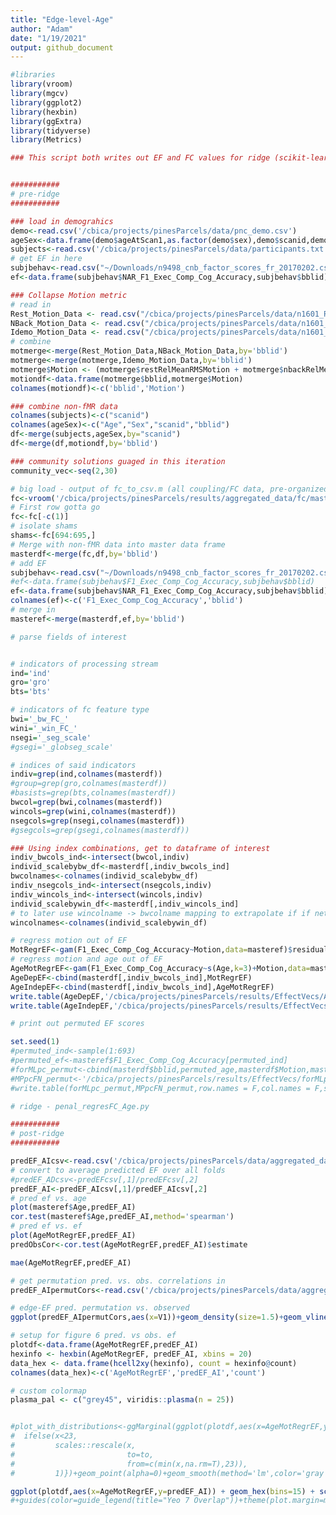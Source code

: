 ```yaml
---
title: "Edge-level-Age"
author: "Adam"
date: "1/19/2021"
output: github_document
---
```


```r
#libraries
library(vroom)
library(mgcv)
library(ggplot2)
library(hexbin)
library(ggExtra)
library(tidyverse)
library(Metrics)
```

```r
### This script both writes out EF and FC values for ridge (scikit-learn), and reads the resulting predictions back in for visualization


###########
# pre-ridge
###########
```

```r
### load in demograhics
demo<-read.csv('/cbica/projects/pinesParcels/data/pnc_demo.csv')
ageSex<-data.frame(demo$ageAtScan1,as.factor(demo$sex),demo$scanid,demo$bblid)
subjects<-read.csv('/cbica/projects/pinesParcels/data/participants.txt',header = F)
# get EF in here
subjbehav<-read.csv("~/Downloads/n9498_cnb_factor_scores_fr_20170202.csv")
ef<-data.frame(subjbehav$NAR_F1_Exec_Comp_Cog_Accuracy,subjbehav$bblid)

### Collapse Motion metric 
# read in
Rest_Motion_Data <- read.csv("/cbica/projects/pinesParcels/data/n1601_RestQAData_20170714.csv")
NBack_Motion_Data <- read.csv("/cbica/projects/pinesParcels/data/n1601_NBACKQAData_20181001.csv")
Idemo_Motion_Data <- read.csv("/cbica/projects/pinesParcels/data/n1601_idemo_FinalQA_092817.csv")
# combine
motmerge<-merge(Rest_Motion_Data,NBack_Motion_Data,by='bblid')
motmerge<-merge(motmerge,Idemo_Motion_Data,by='bblid')
motmerge$Motion <- (motmerge$restRelMeanRMSMotion + motmerge$nbackRelMeanRMSMotion + motmerge$idemoRelMeanRMSMotion)/3;
motiondf<-data.frame(motmerge$bblid,motmerge$Motion)
colnames(motiondf)<-c('bblid','Motion')

### combine non-fMR data
colnames(subjects)<-c("scanid")
colnames(ageSex)<-c("Age","Sex","scanid","bblid")
df<-merge(subjects,ageSex,by="scanid")
df<-merge(df,motiondf,by='bblid')

### community solutions guaged in this iteration
community_vec<-seq(2,30)

# big load - output of fc_to_csv.m (all coupling/FC data, pre-organized)
fc<-vroom('/cbica/projects/pinesParcels/results/aggregated_data/fc/master_fcfeats_rounded.csv')
# First row gotta go
fc<-fc[-c(1)]
# isolate shams
shams<-fc[694:695,]
# Merge with non-fMR data into master data frame
masterdf<-merge(fc,df,by='bblid')
# add EF
subjbehav<-read.csv("~/Downloads/n9498_cnb_factor_scores_fr_20170202.csv")
#ef<-data.frame(subjbehav$F1_Exec_Comp_Cog_Accuracy,subjbehav$bblid)
ef<-data.frame(subjbehav$NAR_F1_Exec_Comp_Cog_Accuracy,subjbehav$bblid)
colnames(ef)<-c('F1_Exec_Comp_Cog_Accuracy','bblid')
# merge in
masteref<-merge(masterdf,ef,by='bblid')

```

```r
# parse fields of interest 


# indicators of processing stream
ind='ind'
gro='gro'
bts='bts'

# indicators of fc feature type
bwi='_bw_FC_'
wini='_win_FC_'
nsegi='_seg_scale'
#gsegi='_globseg_scale'

# indices of said indicators
indiv=grep(ind,colnames(masterdf))
#group=grep(gro,colnames(masterdf))
#basists=grep(bts,colnames(masterdf))
bwcol=grep(bwi,colnames(masterdf))
wincols=grep(wini,colnames(masterdf))
nsegcols=grep(nsegi,colnames(masterdf))
#gsegcols=grep(gsegi,colnames(masterdf))

### Using index combinations, get to dataframe of interest
indiv_bwcols_ind<-intersect(bwcol,indiv)
individ_scalebybw_df<-masterdf[,indiv_bwcols_ind]
bwcolnames<-colnames(individ_scalebybw_df)
indiv_nsegcols_ind<-intersect(nsegcols,indiv)
indiv_wincols_ind<-intersect(wincols,indiv)
individ_scalebywin_df<-masterdf[,indiv_wincols_ind]
# to later use wincolname -> bwcolname mapping to extrapolate if if network is unimodal or transmodal along bwcol indices
wincolnames<-colnames(individ_scalebywin_df)
```

```r
# regress motion out of EF
MotRegrEF<-gam(F1_Exec_Comp_Cog_Accuracy~Motion,data=masteref)$residuals
# regress motion and age out of EF
AgeMotRegrEF<-gam(F1_Exec_Comp_Cog_Accuracy~s(Age,k=3)+Motion,data=masteref)$residuals
AgeDepEF<-cbind(masterdf[,indiv_bwcols_ind],MotRegrEF)
AgeIndepEF<-cbind(masterdf[,indiv_bwcols_ind],AgeMotRegrEF)
write.table(AgeDepEF,'/cbica/projects/pinesParcels/results/EffectVecs/AgeDepEF',sep=',', col.names = F,quote = F,row.names=F)
write.table(AgeIndepEF,'/cbica/projects/pinesParcels/results/EffectVecs/AgeIndepEF',sep=',', col.names = F,quote = F,row.names=F)
```

```r
# print out permuted EF scores

set.seed(1)
#permuted_ind<-sample(1:693)
#permuted_ef<-masteref$F1_Exec_Comp_Cog_Accuracy[permuted_ind]
#forMLpc_permut<-cbind(masterdf$bblid,permuted_age,masterdf$Motion,masterdf$Sex)
#MPpcFN_permut<-'/cbica/projects/pinesParcels/results/EffectVecs/forMLpc_permut.csv'
#write.table(forMLpc_permut,MPpcFN_permut,row.names = F,col.names = F,sep = ',')

# ridge - penal_regresFC_Age.py 
```

```r
###########
# post-ridge
###########
```

```r
predEF_AIcsv<-read.csv('/cbica/projects/pinesParcels/data/aggregated_data/SubjPreds_AI.csv',header=F)
# convert to average predicted EF over all folds
#predEF_ADcsv<-predEFcsv[,1]/predEFcsv[,2]
predEF_AI<-predEF_AIcsv[,1]/predEF_AIcsv[,2]
# pred ef vs. age
plot(masteref$Age,predEF_AI)
cor.test(masteref$Age,predEF_AI,method='spearman')
# pred ef vs. ef
plot(AgeMotRegrEF,predEF_AI)
predObsCor<-cor.test(AgeMotRegrEF,predEF_AI)$estimate

mae(AgeMotRegrEF,predEF_AI)

# get permutation pred. vs. obs. correlations in 
predEF_AIpermutCors<-read.csv('/cbica/projects/pinesParcels/data/aggregated_data/PermutPreds_AI.csv',header=F)
```

```r
# edge-EF pred. permutation vs. observed
ggplot(predEF_AIpermutCors,aes(x=V1))+geom_density(size=1.5)+geom_vline(xintercept = predObsCor,size=2,color='#BC3754')+theme_classic(base_size=18)+ylab('')+xlab('')+guides(y="none")+scale_x_continuous(breaks=c(-.3,0,.3,.6),limits=c(-.35,.6))

```

```r
# setup for figure 6 pred. vs obs. ef
plotdf<-data.frame(AgeMotRegrEF,predEF_AI)
hexinfo <- hexbin(AgeMotRegrEF, predEF_AI, xbins = 20)
data_hex <- data.frame(hcell2xy(hexinfo), count = hexinfo@count)
colnames(data_hex)<-c('AgeMotRegrEF','predEF_AI','count')

# custom colormap
plasma_pal <- c("grey45", viridis::plasma(n = 25))


#plot_with_distributions<-ggMarginal(ggplot(plotdf,aes(x=AgeMotRegrEF,y=predEF_AI)) + geom_hex(bins=15) + scale_fill_viridis_c(option='plasma',rescaler = function(x, to = c(0, 1), from = NULL) {
#  ifelse(x<23,
#         scales::rescale(x,
#                         to=to,
#                         from=c(min(x,na.rm=T),23)),
#         1)})+geom_point(alpha=0)+geom_smooth(method='lm',color='gray')+theme_classic(base_size=40)+th#eme(legend.position = "left") + xlab("Observed") + ylab("Predicted")+ggtitle('Executive Function'))
```

```r
ggplot(plotdf,aes(x=AgeMotRegrEF,y=predEF_AI)) + geom_hex(bins=15) + scale_fill_gradientn(colors=plasma_pal)+geom_point(alpha=0)+geom_smooth(method='lm',color='black',size=4)+theme_classic(base_size=25)+theme(legend.key.width = unit(2.1,"cm"),legend.position=c(.35,-.27),legend.direction = 'horizontal',plot.margin=margin(b=2.3,t=.1,l=.1,r=.1, unit='cm')) + xlab("Observed") + ylab("Predicted")+ggtitle('Executive Function')
#+guides(color=guide_legend(title="Yeo 7 Overlap"))+theme(plot.margin=margin(b=3,t=.1,l=.1,r=.1, unit='cm'), legend.position=c(.42,-.24),legend.direction = "horizontal",legend.title=element_text(size=30),legend.text=element_text(size=30))+geom_smooth(method='gam',formula = y~s(x,k=3),color='black')
```